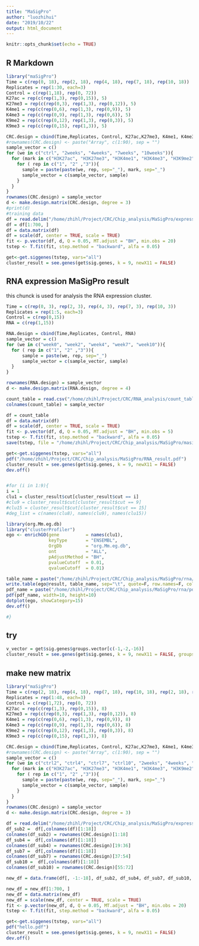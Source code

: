 ```yaml
---
title: "MaSigPro"
author: "luozhihui"
date: "2019/10/22"
output: html_document
---
```


```r
knitr::opts_chunk$set(echo = TRUE)
```

## R Markdown

```r
library("maSigPro")
Time = c(rep(0, 18), rep(2, 18), rep(4, 18), rep(7, 18), rep(10, 18)) 
Replicates = rep(1:30, each=3)
Control = c(rep(1,18), rep(0, 72))
K27ac = rep(c(rep(1,3), rep(0,15)), 5)
K27me3 = rep(c(rep(0,3), rep(1,3), rep(0,12)), 5)
K4me1 = rep(c(rep(0,6), rep(1,3), rep(0,9)), 5)
K4me3 = rep(c(rep(0,9), rep(1,3), rep(0,6)), 5)
K9me2 = rep(c(rep(0,12), rep(1,3), rep(0,3)), 5)
K9me3 = rep(c(rep(0,15), rep(1,3)), 5)

CRC.design = cbind(Time,Replicates, Control, K27ac,K27me3, K4me1, K4me3, K9me2, K9me3)
#rownames(CRC.design) <- paste("Array", c(1:90), sep = "")
sample_vector = c()
for (we in c("ctrl", "2weeks", "4weeks", "7weeks", "10weeks")){
  for (mark in c("H3K27ac", "H3K27me3", "H3K4me1", "H3K4me3", "H3K9me2", "H3K9me3")){
    for ( rep in c("1", "2" ,"3")){
      sample = paste(paste(we, rep, sep="_"), mark, sep="_")
      sample_vector = c(sample_vector, sample)
    }
  }
}
rownames(CRC.design) = sample_vector
d <- make.design.matrix(CRC.design, degree = 3)
#print(d)
#training data
df = read.delim("/home/zhihl/Project/CRC/Chip_analysis/MaSigPro/expression_10000_ensembl.txt", sep=",", header=T, row.names=1, check.names=FALSE)
df = df[1:700, ]
df = data.matrix(df)
df = scale(df, center = TRUE, scale = TRUE)
fit <- p.vector(df, d, Q = 0.05, MT.adjust = "BH", min.obs = 20)
tstep <- T.fit(fit, step.method = "backward", alfa = 0.05)

get<-get.siggenes(tstep, vars="all")
cluster_result = see.genes(get$sig.genes, k = 9, newX11 = FALSE)

```
## RNA expression MaSigPro result
this chunck is used for analysis the RNA expression cluster.  

```r
Time = c(rep(0, 3), rep(2, 3), rep(4, 3), rep(7, 3), rep(10, 3)) 
Replicates = rep(1:5, each=3)
Control = c(rep(0,15))
RNA = c(rep(1,15))

RNA.design = cbind(Time,Replicates, Control, RNA)  
sample_vector = c()
for (we in c("week0", "week2", "week4", "week7", "week10")){
  for ( rep in c("1", "2" ,"3")){
      sample = paste(we, rep, sep="_")
      sample_vector = c(sample_vector, sample)
  }
}

rownames(RNA.design) = sample_vector
d <- make.design.matrix(RNA.design, degree = 4)

count_table = read.csv("/home/zhihl/Project/CRC/RNA_analysis/count_table.txt", row.names=1, check.names = FALSE, sep="\t")
colnames(count_table) = sample_vector

df = count_table
df = data.matrix(df)
df = scale(df, center = TRUE, scale = TRUE)
fit <- p.vector(df, d, Q = 0.05, MT.adjust = "BH", min.obs = 5)
tstep <- T.fit(fit, step.method = "backward", alfa = 0.05)
save(tstep, file = "/home/zhihl/Project/CRC/Chip_analysis/MaSigPro/masigpro_all_degree4.RData")

get<-get.siggenes(tstep, vars="all")
pdf("/home/zhihl/Project/CRC/Chip_analysis/MaSigPro/RNA_result.pdf")
cluster_result = see.genes(get$sig.genes, k = 9, newX11 = FALSE)
dev.off()


#for (i in 1:9){
i = 1
clu1 = cluster_result$cut[cluster_result$cut == i]
#clu9 = cluster_result$cut[cluster_result$cut == 9]
#clu15 = cluster_result$cut[cluster_result$cut == 15]
#deg_list = c(names(clu8), names(clu9), names(clu15))

library(org.Mm.eg.db)
library("clusterProfiler")
ego <- enrichGO(gene          = names(clu1),
                keyType       = "ENSEMBL",
                OrgDb         = "org.Mm.eg.db",
                ont           = "ALL",
                pAdjustMethod = "BH",
                pvalueCutoff  = 0.01,
                qvalueCutoff  = 0.01)

table_name = paste("/home/zhihl/Project/CRC/Chip_analysis/MaSigPro/rna/RNA_", i , ".txt", sep="")
write.table(ego@result, table_name, sep="\t", quote=F, row.names=F, col.names = T, na="NA", eol="\n")
pdf_name = paste("/home/zhihl/Project/CRC/Chip_analysis/MaSigPro/rna/pdf_", i , ".pdf", sep="")
pdf(pdf_name, width=10, height=10)
dotplot(ego, showCategory=15)
dev.off()

#}
```
## try
```r

v_vector = get$sig.genes$groups.vector[c(-1,-2,-16)]
cluster_result = see.genes(get$sig.genes, k = 9, newX11 = FALSE, groups.vector=v_vector)
```


## make new matrix
```r
library("maSigPro")
Time = c(rep(2, 18), rep(4, 18), rep(7, 18), rep(10, 18), rep(2, 18), rep(4, 18), rep(7, 18), rep(10, 18)) 
Replicates = rep(1:48, each=3)
Control = c(rep(1,72), rep(0, 72))
K27ac = rep(c(rep(1,3), rep(0,15)), 8)
K27me3 = rep(c(rep(0,3), rep(1,3), rep(0,12)), 8)
K4me1 = rep(c(rep(0,6), rep(1,3), rep(0,9)), 8)
K4me3 = rep(c(rep(0,9), rep(1,3), rep(0,6)), 8)
K9me2 = rep(c(rep(0,12), rep(1,3), rep(0,3)), 8)
K9me3 = rep(c(rep(0,15), rep(1,3)), 8)

CRC.design = cbind(Time,Replicates, Control, K27ac,K27me3, K4me1, K4me3, K9me2, K9me3)
#rownames(CRC.design) <- paste("Array", c(1:90), sep = "")
sample_vector = c()
for (we in c("ctrl2", "ctrl4", "ctrl7", "ctrl10", "2weeks", "4weeks", "7weeks", "10weeks")){
  for (mark in c("H3K27ac", "H3K27me3", "H3K4me1", "H3K4me3", "H3K9me2", "H3K9me3")){
    for ( rep in c("1", "2" ,"3")){
      sample = paste(paste(we, rep, sep="_"), mark, sep="_")
      sample_vector = c(sample_vector, sample)
    }
  }
}
rownames(CRC.design) = sample_vector
d <- make.design.matrix(CRC.design, degree = 3)

df = read.delim("/home/zhihl/Project/CRC/Chip_analysis/MaSigPro/expression_10000_ensembl.txt", sep=",", header=T, row.names=1, check.names=FALSE)
df_sub2 =  df[,colnames(df)[1:18]]
colnames(df_sub2) = rownames(CRC.design)[1:18]
df_sub4 =  df[,colnames(df)[1:18]]
colnames(df_sub4) = rownames(CRC.design)[19:36]
df_sub7 =  df[,colnames(df)[1:18]]
colnames(df_sub7) = rownames(CRC.design)[37:54]
df_sub10 =  df[,colnames(df)[1:18]]
colnames(df_sub10) = rownames(CRC.design)[55:72]

new_df = data.frame(df[, -1:-18], df_sub2, df_sub4, df_sub7, df_sub10, check.names = FALSE) 

new_df = new_df[1:700, ]
new_df = data.matrix(new_df)
new_df = scale(new_df, center = TRUE, scale = TRUE)
fit <- p.vector(new_df, d, Q = 0.05, MT.adjust = "BH", min.obs = 20)
tstep <- T.fit(fit, step.method = "backward", alfa = 0.05)

get<-get.siggenes(tstep, vars="all")
pdf("hello.pdf")
cluster_result = see.genes(get$sig.genes, k = 9, newX11 = FALSE)
dev.off()
```